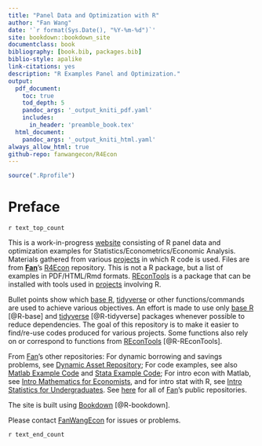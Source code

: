 ```yaml
---
title: "Panel Data and Optimization with R"
author: "Fan Wang"
date: '`r format(Sys.Date(), "%Y-%m-%d")`'
site: bookdown::bookdown_site
documentclass: book
bibliography: [book.bib, packages.bib]
biblio-style: apalike
link-citations: yes
description: "R Examples Panel and Optimization."
output:
  pdf_document:
    toc: true
    tod_depth: 5
    pandoc_args: '_output_kniti_pdf.yaml'
    includes:
      in_header: 'preamble_book.tex'
  html_document:
    pandoc_args: '_output_kniti_html.yaml'
always_allow_html: true
github-repo: fanwangecon/R4Econ
---
```


```r
source(".Rprofile")
```

# Preface {-}

`r text_top_count`

This is a work-in-progress [website](https://fanwangecon.github.io/R4Econ/) consisting of R panel data and optimization examples for Statistics/Econometrics/Economic Analysis. Materials gathered from various [projects](https://fanwangecon.github.io/research) in which R code is used. Files are from [**Fan**](https://fanwangecon.github.io/)'s [R4Econ](https://github.com/FanWangEcon/R4Econ) repository. This is not a R package, but a list of examples in PDF/HTML/Rmd formats. [REconTools](https://fanwangcon.github.com/REconTools) is a package that can be installed with tools used in [projects](https://fanwangecon.github.io/research) involving R.

Bullet points show which [base R](https://www.rdocumentation.org/packages/base/versions/3.5.2), [tidyverse](https://www.tidyverse.org/) or other functions/commands are used to achieve various objectives. An effort is made to use only [base R](https://www.rdocumentation.org/packages/base/versions/3.5.2) [@R-base] and [tidyverse](https://www.tidyverse.org/) [@R-tidyverse] packages whenever possible to reduce dependencies. The goal of this repository is to make it easier to find/re-use codes produced for various projects. Some functions also rely on or correspond to functions from [REconTools](https://fanwangcon.github.com/REconTools) [@R-REconTools].

From [Fan](https://fanwangecon.github.io/)'s other repositories: For dynamic borrowing and savings problems, see [Dynamic Asset Repository](https://fanwangecon.github.io/CodeDynaAsset/); For code examples, see also [Matlab Example Code](https://fanwangecon.github.io/M4Econ/) and [Stata Example Code](https://fanwangecon.github.io/Stata4Econ/); For intro econ with Matlab, see [Intro Mathematics for Economists](https://fanwangecon.github.io/Math4Econ/), and for intro stat with R, see [Intro Statistics for Undergraduates](https://fanwangecon.github.io/Stat4Econ/). See [here](https://github.com/FanWangEcon) for all of [Fan](https://fanwangecon.github.io/)'s public repositories.

The site is built using [Bookdown](https://bookdown.org/) [@R-bookdown].

Please contact [FanWangEcon](https://fanwangecon.github.io/) for issues or problems.

`r text_end_count`
